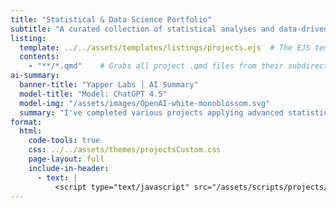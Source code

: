 ```yaml
---
title: "Statistical & Data Science Portfolio"
subtitle: "A curated collection of statistical analyses and data-driven insights."
listing:
  template: ../../assets/templates/listings/projects.ejs  # The EJS template file
  contents: 
    - "**/*.qmd"    # Grabs all project .qmd files from their subdirectory folders
ai-summary:
  banner-title: "Yapper Labs | AI Summary"
  model-title: "Model: ChatGPT 4.5"
  model-img: "/assets/images/OpenAI-white-monoblossom.svg"
  summary: "I've completed various projects applying advanced statistical and machine learning techniques to solve practical problems. Notably, I leveraged MANOVA and classification methods to uncover significant predictors of wine type and quality, analyzed U.S. healthcare spending trends from 1980-2014 to identify factors behind rising costs, and developed a Random Forest model achieving high accuracy to classify patient symptom severity. Additionally, I've created interactive dashboards—including a Quarto dashboard visualizing 100m sprint results and Shiny apps analyzing UK accident data and Yelp spatial reviews—and delivered machine learning models with measurable outcomes, such as a 56% performance increase in forecasting customer returns and accurate classification of wine origins and income brackets exceeding $50K."
format:
  html:
    code-tools: true
    css: ../../assets/themes/projectsCustom.css
    page-layout: full
    include-in-header: 
      - text: |
          <script type="text/javascript" src="/assets/scripts/projects/new-banner.js"></script>
---
```


